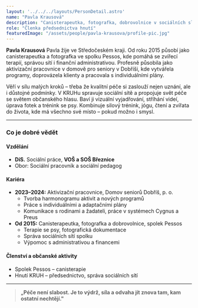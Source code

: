 ```yaml
---
layout: '../../../layouts/PersonDetail.astro'
name: "Pavla Krausová"
description: "Canisterapeutka, fotografka, dobrovolnice v sociálních službách, která propojuje péči, empatii a kreativitu v práci se seniory i sociálními sítěmi."
role: "Členka předsednictva hnutí"
featuredImage: "/assets/people/pavla-krausova/profile-pic.jpg"
---
```


**Pavla Krausová**
Pavla žije ve Středočeském kraji. Od roku 2015 působí jako canisterapeutka a fotografka ve spolku Pessos, kde pomáhá se zvířecí terapií, správou sítí i finanční administrativou. Profesně působila jako aktivizační pracovnice v domově pro seniory v Dobříši, kde vytvářela programy, doprovázela klienty a pracovala s individuálními plány.

Věří v sílu malých kroků – třeba že kvalitní péče si zaslouží nejen uznání, ale i důstojné podmínky. V KRUHu spravuje sociální sítě a propojuje svět péče se světem občanského hlasu. Baví ji vizuální vyjadřování, stříhání videí, úprava fotek a trénink se psy. Kombinuje silový trénink, jógu, čtení a zvířata do života, kde má všechno své místo – pokud možno i smysl.

---

### Co je dobré vědět

#### Vzdělání

- **DiS.** Sociální práce, **VOŠ a SOŠ Březnice**
- Obor: Sociální pracovník a sociální pedagog

#### Kariéra

- **2023–2024:** Aktivizační pracovnice, Domov seniorů Dobříš, p. o.
  - Tvorba harmonogramu aktivit a nových programů
  - Práce s individuálními a adaptačními plány
  - Komunikace s rodinami a žadateli, práce v systémech Cygnus a Preus
- **Od 2015:** Canisterapeutka, fotografka a dobrovolnice, spolek Pessos
  - Terapie se psy, fotografická dokumentace
  - Správa sociálních sítí spolku
  - Výpomoc s administrativou a financemi

#### Členství a občanské aktivity

- Spolek Pessos – canisterapie
- Hnutí KRUH – předsednictvo, správa sociálních sítí

---

> **„Péče není slabost. Je to výdrž, síla a odvaha jít znova tam, kam ostatní nechtějí."**